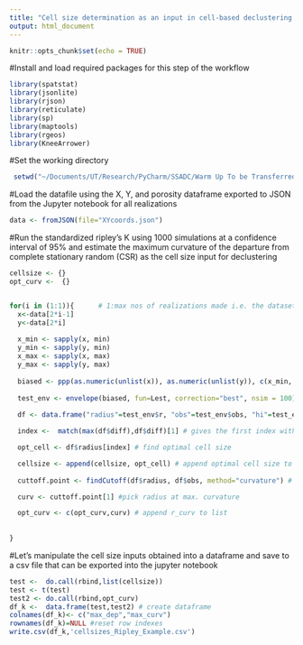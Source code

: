 ```yaml
---
title: "Cell size determination as an input in cell-based declustering using standardized Ripley's K function"
output: html_document
---
```


```r
knitr::opts_chunk$set(echo = TRUE)
```

#Install and load required packages for this step of the workflow

```r
library(spatstat)
library(jsonlite)
library(rjson)
library(reticulate)
library(sp)
library(maptools)
library(rgeos)
library(KneeArrower)
```

#Set the working directory

```r
 setwd("~/Documents/UT/Research/PyCharm/SSADC/Warm Up To be Transferred/Current Scripts/SSADC Example Case")
```

#Load the datafile using the X, Y, and porosity dataframe exported to JSON from the Jupyter notebook for all realizations

```r
data <- fromJSON(file="XYcoords.json")
```


#Run the standardized ripley's K using 1000 simulations at a confidence interval of 95% and estimate the maximum curvature of the departure from complete stationary random (CSR) as the cell size input for declustering

```r

cellsize <- {}
opt_curv <-  {}


for(i in (1:1)){      # 1:max nos of realizations made i.e. the dataset
  x<-data[2*i-1]
  y<-data[2*i]
  
  x_min <- sapply(x, min)
  y_min <- sapply(y, min)
  x_max <- sapply(x, max)
  y_max <- sapply(y, max)
  
  biased <- ppp(as.numeric(unlist(x)), as.numeric(unlist(y)), c(x_min, x_max), c(y_min, y_max)) # try for x and y ranges c(0,1000)
  
  test_env <- envelope(biased, fun=Lest, correction="best", nsim = 100) #try 1000 bootstrap simulations
  
  df <- data.frame("radius"=test_env$r, "obs"=test_env$obs, "hi"=test_env$hi, "low" =test_env$lo, "theo"=test_env$theo, "diff"=(test_env$obs-test_env$hi))

  index <-  match(max(df$diff),df$diff)[1] # gives the first index with the max departure from CSR in case of duplicity

  opt_cell <- df$radius[index] # find optimal cell size

  cellsize <- append(cellsize, opt_cell) # append optimal cell size to list
  
  cuttoff.point <- findCutoff(df$radius, df$obs, method="curvature") # find maximum curvature 

  curv <- cuttoff.point[1] #pick radius at max. curvature

  opt_curv <- c(opt_curv,curv) # append r_curv to list
  
   
}
```

#Let's manipulate the cell size inputs obtained into a dataframe and save to a csv file that can be exported into the jupyter notebook

```r
test <-  do.call(rbind,list(cellsize))
test <- t(test)
test2 <- do.call(rbind,opt_curv)
df_k <-  data.frame(test,test2) # create dataframe
colnames(df_k)<- c("max_dep","max_curv")
rownames(df_k)=NULL #reset row indexes
write.csv(df_k,'cellsizes_Ripley_Example.csv')

```

